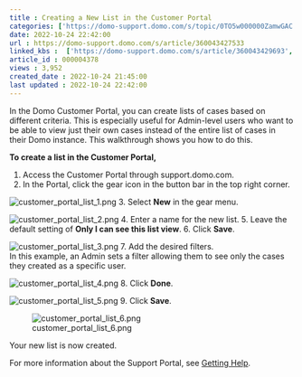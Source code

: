 ```yaml
---
title : Creating a New List in the Customer Portal
categories: ['https://domo-support.domo.com/s/topic/0TO5w000000ZamwGAC']
date: 2022-10-24 22:42:00
url : https://domo-support.domo.com/s/article/360043427533
linked_kbs :  ['https://domo-support.domo.com/s/article/360043429693', 'https://domo-support.domo.com/s/article/360043429933', 'https://domo-support.domo.com/s/article/360043429913', 'https://domo-support.domo.com/s/knowledge-base', 'https://domo-support.domo.com/s/article/360042925494', 'https://domo-support.domo.com/s/article/360043427533', 'https://domo-support.domo.com/s/article/360043429953', 'https://domo-support.domo.com/s/topic/0TO5w000000ZamwGAC', 'https://domo-support.domo.com/s/article/360042922874']
article_id : 000004378
views : 3,952
created_date : 2022-10-24 21:45:00
last updated : 2022-10-24 22:42:00
---
```




In the Domo Customer Portal, you can create lists of cases based on different criteria. This is especially useful for Admin-level users who want to be able to view just their own cases instead of the entire list of cases in their Domo instance. This walkthrough shows you how to do this.


**To create a list in the Customer Portal,**


1. Access the Customer Portal through support.domo.com.
2. In the Portal, click the gear icon in the button bar in the top right corner.  
   
 ![customer_portal_list_1.png](customer_portal_list_1.png)
3. Select **New** in the gear menu.  
   
 ![customer_portal_list_2.png](customer_portal_list_2.png)
4. Enter a name for the new list.
5. Leave the default setting of **Only I can see this list view**.
6. Click **Save**.  
   
 ![customer_portal_list_3.png](customer_portal_list_3.png)
7. Add the desired filters.  
 In this example, an Admin sets a filter allowing them to see only the cases they created as a specific user.  
   
 ![customer_portal_list_4.png](customer_portal_list_4.png)
8. Click **Done**.  
   
 ![customer_portal_list_5.png](customer_portal_list_5.png)
9. Click **Save**.    
   
 ![customer_portal_list_6.png](customer_portal_list_6.png)


Your new list is now created.


For more information about the Support Portal, see [Getting Help](..\getting_help\index.qmd "Getting Help").